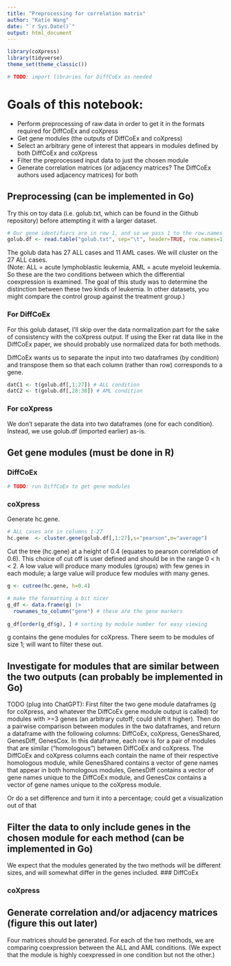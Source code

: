 ---
title: "Preprocessing for correlation matrix"
author: "Katie Wang"
date: "`r Sys.Date()`"
output: html_document
---
```{r}
library(coXpress)
library(tidyverse)
theme_set(theme_classic())

# TODO: import libraries for DiffCoEx as needed

```


# Goals of this notebook: 
* Perform preprocessing of raw data in order to get it in the formats required for DiffCoEx and coXpress
* Get gene modules (the outputs of DiffCoEx and coXpress)
* Select an arbitrary gene of interest that appears in modules defined by both DiffCoEx and coXpress
* Filter the preprocessed input data to just the chosen module
* Generate correlation matrices (or adjacency matrices? The DiffCoEx authors used adjacency matrices) for both

## Preprocessing (can be implemented in Go)
Try this on toy data (i.e. golub.txt, which can be found in the Github repository) before attempting it with a larger dataset.
```{r}
# Our gene identifiers are in row 1, and so we pass 1 to the row.names argument
golub.df <- read.table("golub.txt", sep="\t", header=TRUE, row.names=1)
```

The golub data has 27 ALL cases and 11 AML cases. We will cluster on the 27 ALL cases.  
(Note: ALL = acute lymphoblastic leukemia, AML = acute myeloid leukemia. So these are the two conditions between which the differential coexpression is examined. The goal of this study was to determine the distinction between these two kinds of leukemia. In other datasets, you might compare the control group against the treatment group.)


### For DiffCoEx
For this golub dataset, I'll skip over the data normalization part for the sake of consistency with the coXpress output. If using the Eker rat data like in the DiffCoEx paper, we should probably use normalized data for both methods.

DiffCoEx wants us to separate the input into two dataframes (by condition) and transpose them so that each column (rather than row) corresponds to a gene.
```{r}
datC1 <- t(golub.df[,1:27]) # ALL condition
datC2 <- t(golub.df[,28:38]) # AML condition
```

### For coXpress
We don't separate the data into two dataframes (one for each condition). Instead, we use golub.df (imported earlier) as-is.


## Get gene modules (must be done in R)
### DiffCoEx
```{r}
# TODO: run DiffCoEx to get gene modules
```

### coXpress
Generate hc.gene.
```{r}
# ALL cases are in columns 1-27
hc.gene  <- cluster.gene(golub.df[,1:27],s="pearson",m="average")
```

Cut the tree (hc.gene) at a height of 0.4 (equates to pearson correlation of 0.6). This choice of cut off is user defined and should be in the range 0 < h < 2.  A low value will produce many modules (groups) with few genes in each module; a large value will produce few modules with many genes.
```{r}
g <- cutree(hc.gene, h=0.4)

# make the formatting a bit nicer
g_df <- data.frame(g) |>
  rownames_to_column("gene") # these are the gene markers
  
g_df[order(g_df$g), ] # sorting by module number for easy viewing
```
g contains the gene modules for coXpress. There seem to be modules of size 1; will want to filter these out.


## Investigate for modules that are similar between the two outputs (can probably be implemented in Go)
TODO (plug into ChatGPT): First filter the two gene module dataframes (g for coXpress, and whatever the DiffCoEx gene module output is called) for modules with >=3 genes (an arbitrary cutoff; could shift it higher). Then do a pairwise comparison between modules in the two dataframes, and return a dataframe with the following columns: DiffCoEx, coXpress, GenesShared, GenesDiff, GenesCox. In this dataframe, each row is for a pair of modules that are similar ("homologous") between DiffCoEx and coXpress. The DiffCoEx and coXpress columns each contain the name of their respective homologous module, while GenesShared contains a vector of gene names that appear in both homologous modules, GenesDiff contains a vector of gene names unique to the DiffCoEx module, and GenesCox contains a vector of gene names unique to the coXpress module.

Or do a set difference and turn it into a percentage; could get a visualization out of that

## Filter the data to only include genes in the chosen module for each method (can be implemented in Go)
We expect that the modules generated by the two methods will be different sizes, and will somewhat differ in the genes included.
### DiffCoEx

### coXpress


## Generate correlation and/or adjacency matrices (figure this out later)
Four matrices should be generated. For each of the two methods, we are comparing coexpression between the ALL and AML conditions. (We expect that the module is highly coexpressed in one condition but not the other.)
